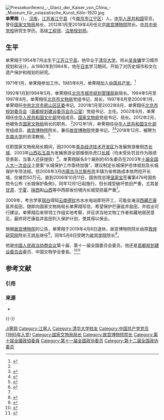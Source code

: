 [[File:Pressekonferenz_-_Glanz_der_Kaiser_von_China_-_Museum_für_ostasiatische_Kunst_Köln-1920.jpg|thumb]]
'''单霁翔'''（{{bd|1954年|7月|catIdx=S}}），[[汉族|汉族]]，[[江苏省|江苏省]][[江宁县|江宁县]]（今[[南京市|南京市]][[江宁区_(南京市)|江宁区]]）人。[[中华人民共和国|中华人民共和国]]官员。曾任[[国家文物局|国家文物局]]局长，2012年1月至2019年4月任北京[[故宫博物院|故宫博物院]]院长。[[中共中央党校|中共中央党校]]研究生学历。高级[[工程师|工程师]]、[[注册规划师|注册规划师]]。

== 生平 ==
单霁翔于1954年7月出生于[[江苏|江苏]][[江宁县|江宁县]]。他毕业于[[清华大学|清华大学]]，师从[[吴良镛|吴良镛]]学习城市规划和设计。从1980年到1984年，他在[[日本|日本]]学习期间，开始了对历史城市和文化遗产保护和规划的研究。

1971年1月，单霁翔参加工作。1985年6月，单霁翔加入[[中国共产党|中国共产党]]。<ref name=xinhua>{{Cite web |url=http://news.xinhuanet.com/ziliao/2002-03/05/content_300534.htm |title=单霁翔简历，新华网，于2012-2-14查阅 |access-date=2012-02-14 |archive-url=https://web.archive.org/web/20120321105832/http://news.xinhuanet.com/ziliao/2002-03/05/content_300534.htm |archive-date=2012-03-21 |dead-url=no }}</ref>

1992年1月到1994年5月，单霁翔任[[北京市城市规划管理局|北京市城市规划管理局]]副局长。1994年5月至1997年8月，单霁翔任[[北京市文物局|北京市文物局]]党组书记、局长。1997年8月至2000年1月，单霁翔任[[中共北京市房山区区委|中共北京市房山区区委]]书记。2001年1月至2002年8月，单霁翔任[[北京市规划委员会|北京市规划委员会]]（[[首都规划建设委员会办公室|首都规划建设委员会办公室]]）党组书记、主任。2002年8月，单霁翔任[[中华人民共和国文化部|中华人民共和国文化部]]党组成员，[[国家文物局|国家文物局]]党组书记、局长。2012年2月，他被免去[[国家文物局|国家文物局]]局长的职务。 <ref name=xinhua/>2012年1月，单霁翔任[[中华人民共和国文化部|中华人民共和国文化部]]党组成员、[[故宫博物院|故宫博物院]]院长，兼任[[故宫博物院|故宫博物院]]党委书记。<ref>{{Cite web |url=http://www.dpm.org.cn/shtml/115/@/9036.html#33 |title=单霁翔，故宫博物院，于2012-2-14查阅 |accessdate=2012-02-14 |archive-date=2016-11-20 |archive-url=https://web.archive.org/web/20161120112022/http://www.dpm.org.cn/shtml/115/%40/9036.html#33 |dead-url=yes }}</ref><ref>{{Cite web|url = http://news.ifeng.com/a/20171109/53119045_0.shtml|title = 今天故宫馆长火了，他原来一直是隐藏段子手|author = |date = 2017-11-09|publisher = 凤凰网|language = |accessdate = |quote = |archive-url = https://web.archive.org/web/20171109193036/http://news.ifeng.com/a/20171109/53119045_0.shtml|archive-date = 2017-11-09|dead-url = no}}</ref>2018年12月，被聘为[[东南大学|东南大学]]的资深教授。<ref>{{cite news |author= |url=http://ent.sina.com.cn/zz/2018-12-30/doc-ihqhqcis1590357.shtml |script-title=zh:故宫博物院院长单霁翔等4人 被授予东大“资深教授” |work=sina |date=2018-12-30 |language=zh |accessdate=2019-12-19 |archive-date=2019-12-19 |archive-url=https://web.archive.org/web/20191219132228/http://ent.sina.com.cn/zz/2018-12-30/doc-ihqhqcis1590357.shtml |dead-url=no }}</ref>

任职国家文物局局长期间，因2000年[[青岛经济技术开发区|青岛经济技术开发区]]为发展旅游推倒[[齐长城|齐长城]]、2003年[[山西|山西]][[右玉县|右玉县]]为发展旅游全部推倒杀虎口[[长城|长城]]（均未受处罚且作为政绩受表彰，当事人还获提拔）<ref name="pohuai">{{Cite web  |url =http://tech.sina.com.cn/d/2012-02-27/14096773762.shtml  |title =媒体称不当开发等致长城遭人为破坏严重  |author =  |date =2012-02-27  |publisher =新浪  |language =  |accessdate =  |quote =  |archive-date =2021-02-10  |archive-url =https://web.archive.org/web/20210210232854/http://tech.sina.com.cn/d/2012-02-27/14096773762.shtml  |dead-url =no  }}</ref>，单霁翔联名8个届别的45名委员在2003年[[第十届全国人民代表大会第一次会议|十届全国人大一次会议]]上提案“长城保护工作亟待加强”，建议制定长城保护总体规划及长城保护专项法规。但2006年3月[[内蒙古|内蒙古]][[乌兰察布市|乌兰察布市]]丰镇为省修路成本依然挖开长城，仅被罚50万元。直到2006年10月11日，国务院总理[[温家宝|温家宝]]签署第476号国务院令公布《长城保护条例》，同年12月1日起施行。但长城受破坏依旧严重，尤其是[[甘肃|甘肃]]、[[宁夏|宁夏]]、[[陕西|陕西]]和[[山西|山西]]等中西部省份境内长城受损最严重<ref name=pohuai/>。

2009年，考古学家[[宿白|宿白]]得知[[云南|云南]][[德钦县|德钦]]古水水电站即将开工，可能会淹没[[西藏|西藏]][[芒康|芒康]]盐井盐田，随即向国家文物局局长单霁翔写信，希望保护芒康盐井盐田，并给出可行建议。单霁翔后来带领工作组实地考察，并征求当地文物工作者和藏地居民意见，最终将芒康盐井盐田列入保护计划，使其得以保全。

根据[[故宫博物院|故宫博物院]]的公告，单霁翔于2019年4月8日退休，故宫博物院院长由原[[敦煌研究院|敦煌研究院]]院长[[王旭东_(1967年)|王旭东]]继任<ref>{{cite news |url=https://finance.sina.com.cn/chanjing/gsnews/2019-04-08/doc-ihvhiewr4078572.shtml |title=故宫院长单霁翔今日退休 敦煌研究院院长王旭东接任 |website=新浪财经 |date=2019-04-08 |access-date=2019-04-08 |archive-url=https://web.archive.org/web/20190408081345/https://finance.sina.com.cn/chanjing/gsnews/2019-04-08/doc-ihvhiewr4078572.shtml |archive-date=2019-04-08 |dead-url=no }}</ref>，同年5月8日受聘为[[故宫学院|故宫学院]]院长<ref>{{cite news |url=http://www.bjnews.com.cn/news/2019/05/08/576633.html |title=单霁翔获新职务：今日受聘为故宫学院院长 |website=新京报 |date=2019-05-08 |access-date=2019-05-08 |archive-url=https://web.archive.org/web/20190508164729/http://www.bjnews.com.cn/news/2019/05/08/576633.html |archive-date=2019-05-08 |dead-url=no }}</ref>。

他是[[中国人民政治协商会议|中国人民政治协商会议]]第十届、第十一届全国委员会委员。他还是[[首都规划建设委员会|首都规划建设委员会]]委员、中国文物学会會長。<ref>{{Cite web |url=http://politics.people.com.cn/GB/41223/16851976.html |title=郑欣淼卸任故宫博物院院长 单霁翔接任，人民网，2012年01月11日 |access-date=2012年2月14日 |archive-url=https://web.archive.org/web/20120121195830/http://politics.people.com.cn/GB/41223/16851976.html |archive-date=2012年1月21日 |dead-url=no }}</ref><ref>{{Cite web|title=故宫博物院前院长、中国文物学会会长单霁翔：金融创新提供支撑，看好成都文创发展前景|url=http://www.nbd.com.cn/articles/2020-04-12/1424842.html|access-date=2021-08-25|date=2020-04-12|publisher=每经网|archive-date=2021-05-02|archive-url=https://web.archive.org/web/20210502183143/http://www.nbd.com.cn/articles/2020-04-12/1424842.html|dead-url=no}}</ref>

== 参考文献 ==
=== 引用 ===
{{Reflist}}

=== 来源 ===
* {{Commons category-inline|Shan Jixiang}}

{{-}}
{{start box}}
{{s-gov|prc}}
{{s-before|[[鄭欣淼|鄭欣淼]]}}
{{s-title|故宮博物院院長|2012年1月－2019年4月}}
{{s-after|[[王旭东_(故宫博物院院长)|王旭东]]}}
{{s-before|[[張文彬_(政府官员)|张文彬]]}}
{{s-title|國家文物局局長|2002年8月－2012年2月}}
{{s-after|[[勵小捷|勵小捷]]}}
{{s-ppo|{{cpc}}}}
{{s-before|[[李慶餘|李慶餘]]}}
{{s-title|中共北京市房山區委書記|1997年8月－2000年1月}}
{{s-after|[[王鳳江|王鳳江]]}}
{{end box}}

{{中央文史研究馆特约研究员}}

{{Authority control}}
{{DEFAULTSORT:Shan单}}
[[Category:单姓|Ji霁翔]]
[[Category:江寧人|Category:江寧人]]
[[Category:清华大学校友|Category:清华大学校友]]
[[Category:中国共产党党员_(1985年入党)|Category:中国共产党党员 (1985年入党)]]
[[Category:国家文物局局长|Category:国家文物局局长]]
[[Category:故宫博物院院长|Category:故宫博物院院长]]
[[Category:第十屆全國政協委員|Category:第十屆全國政協委員]]
[[Category:第十一届全国政协委员|Category:第十一届全国政协委员]]
[[Category:第十二届全国政协委员|Category:第十二届全国政协委员]]